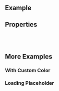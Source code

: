 
<Meta of={ComponentStories} />

<DocsHeader />

## Example

<Canvas of={ComponentStories.Default} />

## Properties

<ControlsWithNote of={ComponentStories.Default} />

<br />
<br />

## More Examples

### With Custom Color

<Canvas of={ComponentStories.WithCustomColor} />

### Loading Placeholder

<Canvas of={ComponentStories.LoadingPlaceholder} />

<Footer />

